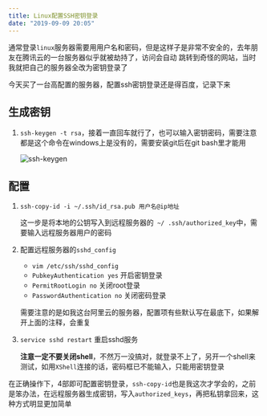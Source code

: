 ```yaml
---
title: Linux配置SSH密钥登录
date: "2019-09-09 20:05"
---
```


通常登录`linux`服务器需要用用户名和密码，但是这样子是非常不安全的，去年朋友在腾讯云的一台服务器似乎就被劫持了，访问会自动 跳转到奇怪的网站，当时我就把自己的服务器全改为密钥登录了

今天买了一台高配置的服务器，配置ssh密钥登录还是得百度，记录下来

## 生成密钥

1. `ssh-keygen -t rsa`，接着一直回车就行了，也可以输入密钥密码，需要注意都是这个命令在windows上是没有的，需要安装git后在git bash里才能用

    ![ssh-keygen](./keygen.png)
    
## 配置

1. `ssh-copy-id -i ~/.ssh/id_rsa.pub 用户名@ip地址`
    
    这一步是将本地的公钥写入到远程服务器的` ~/ .ssh/authorized_key`中，需要输入远程服务器用户的密码

2. 配置远程服务器的`sshd_config`
    - `vim /etc/ssh/sshd_config`
    - `PubkeyAuthentication yes` 开启密钥登录
    - `PermitRootLogin no` 关闭root登录
    - `PasswordAuthentication no` 关闭密码登录
    
    需要注意的是如我这台阿里云的服务器，配置项有些默认写在最底下，如果解开上面的注释，会重复
3. `service sshd restart` 重启sshd服务

    **注意一定不要关闭shell**，不然万一没搞对，就登录不上了，另开一个shell来测试，如用`XShell`连接的话，密码框已不能输入，只能用密钥登录
    

在正确操作下，4部即可配置密钥登录，`ssh-copy-id`也是我这次才学会的，之前是笨办法，在远程服务器生成密钥，写入`authorized_keys`，再把私钥拿回来，这种方式明显更加简单